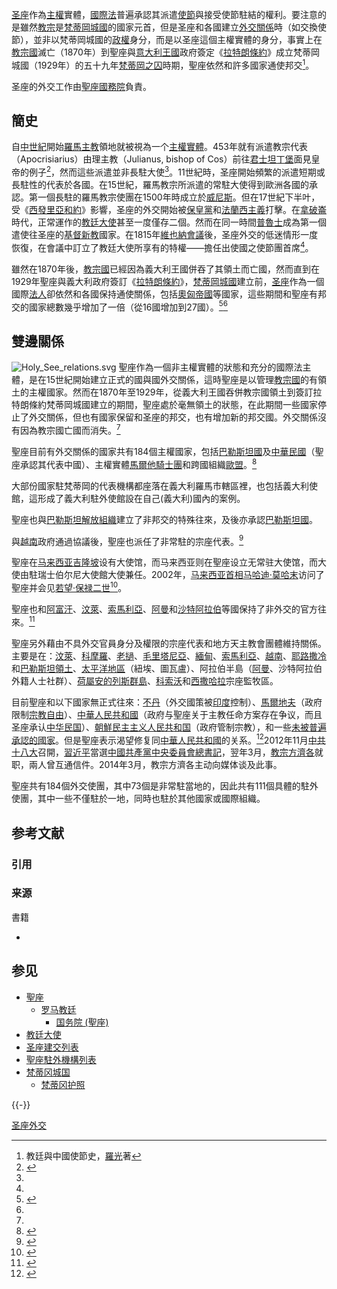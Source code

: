 {{Politics of Vatican City}}

[[圣座|圣座]]作為[[主權|主權]]實體，[[國際法|國際法]]普遍承認其派遣[[外交官|使節]]與接受使節駐結的權利。要注意的是雖然[[教宗|教宗]]是[[梵蒂岡城國|梵蒂岡城國]]的國家元首，但是圣座和各國建立[[外交關係|外交關係]]時（如交換使節），並非以梵蒂岡城國的[[政權|政權]]身分，而是以圣座這個主權實體的身分，事實上在[[教宗國|教宗國]]滅亡（1870年）到聖座與[[意大利王國_(1861年－1946年)|意大利王國]]政府簽定《[[拉特朗條約|拉特朗條約]]》成立梵蒂岡城國（1929年）的五十九年[[梵蒂岡之囚|梵蒂岡之囚]]時期，聖座依然和許多國家通使邦交<ref name="羅光">教廷與中國使節史，[[羅光|羅光]]著</ref>。

圣座的外交工作由[[聖座國務院|聖座國務院]]負責。

==簡史==
自[[中世紀|中世紀]]開始[[羅馬主教|羅馬主教]]領地就被視為一个[[主權實體|主權實體]]。453年就有派遣教宗代表（Apocrisiarius）由理主教（Julianus, bishop of Cos）前往[[君士坦丁堡|君士坦丁堡]]面見皇帝的例子<ref>{{cite web |url=http://www.ccel.org/ccel/wace/biodict.html?term=Julianus,%20bishop%20of%20Cos |title=Julianus, bishop of Cos傳記 |work=CCEL |language=en |access-date=2011-09-01 |archive-date=2020-12-05 |archive-url=https://web.archive.org/web/20201205230640/https://www.ccel.org/ccel/wace/biodict.html?term=Julianus,%20bishop%20of%20Cos |dead-url=no }}</ref>，然而這些派遣並非長駐大使<ref name="羅光" />{{sfn|Cardinale|1976}}{{rp|page=64}}。11世紀時，圣座開始頻繁的派遣短期或長駐性的代表於各國。{{sfn|Cardinale|1976}}{{rp|page=65}}在15世紀，羅馬教宗所派遣的常駐大使得到歐洲各國的承認。第一個長駐的羅馬教宗使團在1500年時成立於[[威尼斯|威尼斯]]。{{sfn|Cardinale|1976}}{{rp|page=68}}但在17世紀下半叶，受《[[西發里亞和約|西發里亞和約]]》影響，圣座的外交開始被[[保皇黨|保皇黨]]和[[法蘭西主義|法蘭西主義]]打擊。在[[拿破崙|拿破崙]]時代，正常運作的[[教廷大使|教廷大使]]甚至一度僅存二個。然而在同一時間[[普魯士|普魯士]]成為第一個遣使往圣座的[[基督新教|基督新教]]國家。在1815年[[維也納會議|維也納會議]]後，圣座外交的低迷情形一度恢復，在會議中訂立了教廷大使所享有的特權——擔任出使國之使節團首席<ref name="羅光" />。

雖然在1870年後，[[教宗國|教宗國]]已經因為義大利王國併吞了其領土而亡國，然而直到在1929年聖座與義大利政府簽訂《[[拉特朗條約|拉特朗條約]]》，[[梵蒂岡城國|梵蒂岡城國]]建立前，[[圣座|圣座]]作為一個國際[[法人|法人]]卻依然和各國保持通使關係，包括[[奧匈帝國|奧匈帝國]]等國家，這些期間和聖座有邦交的國家總數幾乎增加了一倍（從16國增加到27國）。<ref name=Lajolo>{{cite web |url=http://www.30giorni.it/it/articolo.asp?id=10264 |title=Lecture by Archbishop Giovanni Lajolo |date= 2006-02-16 |accessdate=2015-09-26 |archiveurl=https://web.archive.org/web/20070927014138/http://www.30giorni.it/it/articolo.asp?id=10264|archivedate=2007-09-27 |language=it }}</ref><ref name="羅光"/>

==雙邊關係==
[[File:Holy_See_relations.svg|thumb]]
<!-- [[File:Holy_See_missions_accreditations_and_relations.png|thumb]].</ref>}} {{legend|#00FFFF|邦交國，派任非駐當地大使，享有附加權限}}  {{legend|#008000|邦交國，派遣駐當地大使，持一般大使級權限}}{{legend|#0000FF|邦交國，非駐當地大使，享一般大使及權限}} <br> {{legend|#FF0000|與當地政府往來，但無邦交關係}} {{legend|#FF8040|派駐宗座代表往當地天主教團體，無邦交關係}}]] -->
聖座作為一個非主權實體的狀態和充分的國際法主體，是在15世紀開始建立正式的國與國外交關係，這時聖座是以管理[[教宗國|教宗國]]的有領土的主權國家。然而在1870年至1929年，從義大利王國吞併教宗國領土到簽訂拉特朗條約梵蒂岡城國建立的期間，聖座處於毫無領土的狀態，在此期間一些國家停止了外交關係，但也有國家保留和圣座的邦交，也有增加新的邦交國。外交關係沒有因為教宗國亡國而消失。<ref name="羅光"/>

聖座目前有外交關係的國家共有184個主權國家，包括[[巴勒斯坦國|巴勒斯坦國]]及[[中華民國|中華民國]]（聖座承認其代表中國）、主權實體[[馬爾他騎士團|馬爾他騎士團]]和跨國組織[[歐盟|歐盟]]。<ref name="dates">{{cite web|url=http://www.vatican.va/roman_curia/secretariat_state/documents/rc_seg-st_20010123_holy-see-relations_en.html|title=BILATERAL RELATIONS OF THE HOLY SEE with dates of establishment|accessdate=2015-09-26|language=en|archive-date=2018-09-26|archive-url=https://web.archive.org/web/20180926122127/http://www.vatican.va/roman_curia/secretariat_state/documents/rc_seg-st_20010123_holy-see-relations_en.html|dead-url=no}}</ref>

大部份國家駐梵蒂岡的代表機構都座落在義大利羅馬市轄區裡，也包括義大利使館，這形成了義大利駐外使館設在自己(義大利)國內的案例。

聖座也與[[巴勒斯坦解放組織|巴勒斯坦解放組織]]建立了非邦交的特殊往來，及後亦承認[[巴勒斯坦國|巴勒斯坦國]]。

與[[越南|越南]]政府通過協議後，聖座也派任了非常駐的宗座代表。<ref>{{cite web|url=http://www.ncronline.org/news/global/pope-names-first-diplomatic-representative-vietnam|title=Pope names first diplomatic representative to Vietnam|accessdate=2015-09-26|language=en|archive-date=2015-02-20|archive-url=https://web.archive.org/web/20150220213335/http://ncronline.org/news/global/pope-names-first-diplomatic-representative-vietnam|dead-url=no}}</ref> 

聖座在[[马来西亚|马来西亚]][[吉隆坡|吉隆坡]]设有大使馆，而马来西亚则在聖座设立无常驻大使馆，而大使由駐瑞士伯尔尼大使館大使兼任。2002年，[[马来西亚首相|马来西亚首相]][[马哈迪·莫哈末|马哈迪·莫哈末]]访问了聖座并会见[[若望·保禄二世|若望·保禄二世]]<ref>{{cite news|title=Mahathir to visit Vatican for meeting with pope |work=[[共同通讯社|Kyodo News]]|date=2002-05-24}}</ref>。

聖座也和[[阿富汗|阿富汗]]、[[汶萊|汶萊]]、[[索馬利亞|索馬利亞]]、[[阿曼|阿曼]]和[[沙特阿拉伯|沙特阿拉伯]]等國保持了非外交的官方往來。<ref>{{cite web|url=http://chiesa.espresso.repubblica.it/articolo/1341731?eng=y|title=The Holy See's Diplomatic Net. Latest Acquisition: Russia|accessdate=2015-09-26 |archive-date=2011-08-12|archive-url=https://web.archive.org/web/20110812143341/http://chiesa.espresso.repubblica.it/articolo/1341731?eng=y|dead-url=no |language=en }}</ref>

聖座另外藉由不具外交官員身分及權限的宗座代表和地方天主教會團體維持關係。主要是在：[[汶萊|汶萊]]、[[科摩羅|科摩羅]]、[[老撾|老撾]]、[[毛里塔尼亞|毛里塔尼亞]]、[[緬甸|緬甸]]、[[索馬利亞|索馬利亞]]、[[越南|越南]]、[[耶路撒冷|耶路撒冷]]和[[巴勒斯坦領土|巴勒斯坦領土]]、[[太平洋地區|太平洋地區]]（紐埃、圖瓦盧）、阿拉伯半島（[[阿曼|阿曼]]、沙特阿拉伯外籍人士社群）、[[荷屬安的列斯群島|荷屬安的列斯群島]]、[[科索沃|科索沃]]和[[西撒哈拉|西撒哈拉]]宗座監牧區。

目前聖座和以下國家無正式往來：[[不丹|不丹]]（外交國策被[[印度|印度]]控制）、[[馬爾地夫|馬爾地夫]]（政府限制[[宗教自由|宗教自由]]）、[[中華人民共和國|中華人民共和國]]（政府与聖座关于主教任命方案存在争议，而且圣座承认[[中华民国|中华民国]]）、[[朝鮮民主主义人民共和国|朝鮮民主主义人民共和国]]（政府管制宗教），和一些[[未被普遍承認的國家列表|未被普遍承認的國家]]。但是聖座表示渴望修复同[[中華人民共和國|中華人民共和國]]的关系。<ref>{{cite web|url=http://news.qq.com/a/20140814/047164.htm|title=罗马教皇被允许飞越中国领空 中梵关系或现缓和|date=2014-08-14|accessdate=2015-09-26|archive-date=2021-01-17|archive-url=https://web.archive.org/web/20210117170640/https://news.qq.com/a/20140814/047164.htm|dead-url=no}}</ref>2012年11月[[中國共產黨第十八次全國代表大會|中共十八大]]召開，[[習近平|習近平]]當選[[中國共產黨中央委員會總書記|中國共產黨中央委員會總書記]]，翌年3月，[[教宗方濟各|教宗方濟各]]就职，兩人曾互通信件。2014年3月，教宗方濟各主动向媒体谈及此事。

聖座共有184個外交使團，其中73個是非常駐當地的，因此共有111個具體的駐外使團，其中一些不僅駐於一地，同時也駐於其他國家或國際組織。

== 参考文献 ==
=== 引用 ===
{{Reflist}}

=== 来源 ===
{{ReflistH}}
; 書籍
* {{cite book |last=Cardinale |first = Hyginus Eugene |title = ''The Holy See and the International Order'' |url = https://archive.org/details/holyseeinternati0000card |publisher=Colin Smythe (Gerrards Cross) |year=1976 |ISBN = 0-900675-60-8 |ref=harv }}
{{ReflistF}}

==参见==
{{Portal box|天主教|梵蒂冈|国际关系}}
* [[聖座|聖座]]
** [[罗马教廷|罗马教廷]]
*** [[国务院_(聖座)|国务院 (聖座)]]
* [[教廷大使|教廷大使]]
* [[圣座建交列表|圣座建交列表]]
* [[聖座駐外機構列表|聖座駐外機構列表]]
* [[梵蒂冈城国|梵蒂冈城国]]
** [[梵蒂冈护照|梵蒂冈护照]]

{{-}}
{{欧洲题目|外交}}
{{天主教}}
{{聖座外交}}
[[Category:圣座外交|]]